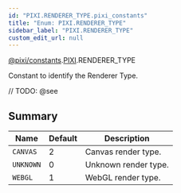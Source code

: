 ```yaml
---
id: "PIXI.RENDERER_TYPE.pixi_constants"
title: "Enum: PIXI.RENDERER_TYPE"
sidebar_label: "PIXI.RENDERER_TYPE"
custom_edit_url: null
---
```


[@pixi/constants](../modules/pixi_constants).[PIXI](../namespaces/PIXI).RENDERER_TYPE


Constant to identify the Renderer Type.



// TODO: @see

        

## Summary
| Name                 | Default | Description          |
| -------------------- | ------- | -------------------- |
| <code>CANVAS</code>  | 2       | Canvas render type.  |
| <code>UNKNOWN</code> | 0       | Unknown render type. |
| <code>WEBGL</code>   | 1       | WebGL render type.   |

    